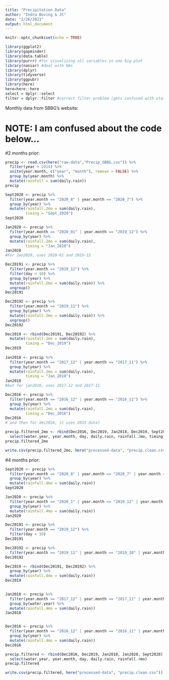 ```yaml
---
title: "Precipitation Data"
author: "Indra Boving & JC"
date: "2/26/2021"
output: html_document
---
```


```r
knitr::opts_chunk$set(echo = TRUE)
```

```r
library(ggplot2)
library(gapminder)
library(data.table)
library(purrr) #for visualizing all variables in one big plot
library(naniar) #deal with NAs
library(dplyr)
library(tidyverse)
library(ggpubr)
library(here)
here=here::here
select = dplyr::select
filter = dplyr::filter #correct filter problem (gets confused with stats::filter)
```

Monthly data from SBBG's website: 

# NOTE: I am confused about the code below...

#2 months prior: 

```r
precip <- read.csv(here("raw-data","Precip_SBBG.csv")) %>% 
  filter(year > 2014) %>%
  unite(year.month, c("year", "month"), remove = FALSE) %>%
  group_by(year.month) %>%
  mutate(rainfall = sum(daily.rain))
precip 

Sept2020 <- precip %>%
  filter(year.month == "2020_8" | year.month == "2020_7") %>%
  group_by(year) %>%
  mutate(rainfall.2mo = sum(daily.rain), 
         timing = "Sept_2020")
Sept2020

Jan2020 <- precip %>%
  filter(year.month == "2020_01" | year.month == "2019_12") %>%
  group_by(year) %>%
  mutate(rainfall.2mo = sum(daily.rain), 
         timing = "Jan_2020")
Jan2020
#For Jan2020, uses 2020-01 and 2019-12

Dec20191 <- precip %>%
  filter(year.month == "2019_12") %>%
  filter(day < 10) %>%
  group_by(year) %>%
  mutate(rainfall.2mo = sum(daily.rain)) %>%
  ungroup()
Dec20191

Dec20192 <- precip %>%
  filter(year.month == "2019_11") %>%
  group_by(year) %>%
  mutate(rainfall.2mo = sum(daily.rain)) %>%
  ungroup()
Dec20192

Dec2019 <- rbind(Dec20191, Dec20192) %>%
  mutate(rainfall.2mo = sum(daily.rain),
         timing = "Dec_2019")
Dec2019
  
Jan2018 <- precip %>%
  filter(year.month == "2017_12" | year.month == "2017_11") %>%
  group_by(year) %>%
  mutate(rainfall.2mo = sum(daily.rain), 
         timing = "Jan_2018")
Jan2018
#but for jan2018, uses 2017-12 and 2017-11

Dec2016 <- precip %>%
  filter(year.month == "2016_12" | year.month == "2016_11") %>%
  group_by(year) %>%
  mutate(rainfall.2mo = sum(daily.rain), 
         timing = "Dec_2016")
Dec2016
# and then for dec2016, it uses 2015 data?

precip.filtered_2mo <- rbind(Dec2016, Dec2019, Jan2018, Dec2019, Sept2020, Jan2020) %>%
  select(water.year, year.month, day, daily.rain, rainfall.2mo, timing)
precip.filtered_2mo

write.csv(precip.filtered_2mo, here("processed-data", "precip.clean.csv"))
```

#4 months prior: 

```r
Sept2020 <- precip %>%
  filter(year.month == "2020_8" | year.month == "2020_7" | year.month == "2020_6" | year.month == "2020_5") %>%
  group_by(year) %>%
  mutate(rainfall.4mo = sum(daily.rain))
Sept2020

Jan2020 <- precip %>%
  filter(year.month == "2020_1" | year.month == "2019_12" | year.month == "2019_11" | year.month == "2019_10") %>%
  group_by(year) %>%
  mutate(rainfall.4mo = sum(daily.rain))
Jan2020

Dec20191 <- precip %>%
  filter(year.month == "2019_12") %>%
  filter(day < 10) 
Dec20191

Dec20192 <- precip %>%
  filter(year.month == "2019_11" | year.month == "2019_10" | year.month == "2019_9")
Dec20192

Dec2019 <- rbind(Dec20191, Dec20192) %>%
  group_by(year) %>%
  mutate(rainfall.4mo = sum(daily.rain))
Dec2019
  

Jan2018 <- precip %>%
  filter(year.month == "2017_12" | year.month == "2017_11" | year.month == "2017_10" | year.month == "2017_9") %>%
  group_by(water.year) %>%
  mutate(rainfall.4mo = sum(daily.rain))
Jan2018


Dec2016 <- precip %>%
  filter(year.month == "2016_12" | year.month == "2016_11" | year.month == "2016_10" | year.month == "2016_9") %>%
  group_by(year) %>%
  mutate(rainfall.4mo = sum(daily.rain))
Dec2016

precip.filtered <- rbind(Dec2016, Dec2019, Jan2018, Jan2020, Sept2020) %>%
  select(water.year, year.month, day, daily.rain, rainfall.4mo)
precip.filtered

write.csv(precip.filtered, here("processed-data", "precip.clean.csv"))
```